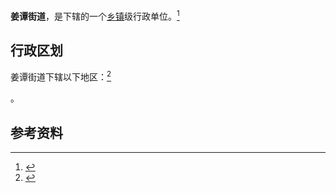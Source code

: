 {{中国乡级行政区|61/03/02/004/000}}

'''姜谭街道'''，是{{PRC admin/fullname|61/03/02/004/000|3}}下辖的一个[[乡镇|乡镇]]级行政单位。<ref>{{PRC admin/ref sgc|{{PRC admin/parent|61/03/02/004/000}}}}</ref>

== 行政区划 ==

姜谭街道下辖以下地区：<ref>{{PRC admin/ref sgc|61/03/02/004/000}}</ref>

{{PRC admin/children|61/03/02/004/000}}。

== 参考资料 ==

{{reflist}}

{{行政区划小作品}}
{{PRC admin/navcat|61/03/02/004/000}}